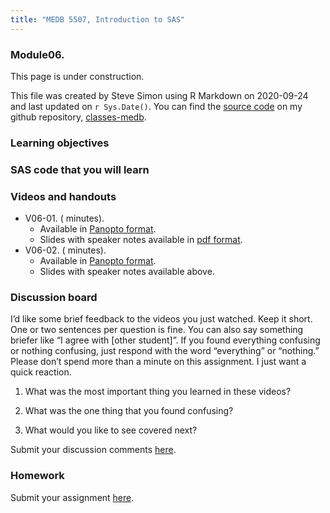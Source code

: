 ```yaml
---
title: "MEDB 5507, Introduction to SAS"
---
```


### Module06.

This page is under construction.

This file was created by Steve Simon using R Markdown on 2020-09-24 and last updated on `r Sys.Date()`. You can find the [source code](https://github.com/classes-medb/classes-medb.github.io/blob/master/5507-overview-06.Rmd) on my github repository, [classes-medb](https://github.com/classes-medb).



### Learning objectives



### SAS code that you will learn


### Videos and handouts

+ V06-01.  ( minutes). 
  + Available in [Panopto format]().
  + Slides with speaker notes available in [pdf format]().

+ V06-02.  ( minutes). 
  + Available in [Panopto format]().
  + Slides with speaker notes available above.

### Discussion board

I'd like some brief feedback to the videos you just watched. Keep it short. One or two sentences per question is fine. You can also say something briefer like "I agree with [other student]". If you found everything confusing or nothing confusing, just respond with the word "everything" or "nothing." Please don't spend more than a minute on this assignment. I just want a quick reaction.

1. What was the most important thing you learned in these videos?

2. What was the one thing that you found confusing?

3. What would you like to see covered next?

Submit your discussion comments [here]().

### Homework



Submit your assignment [here]().




